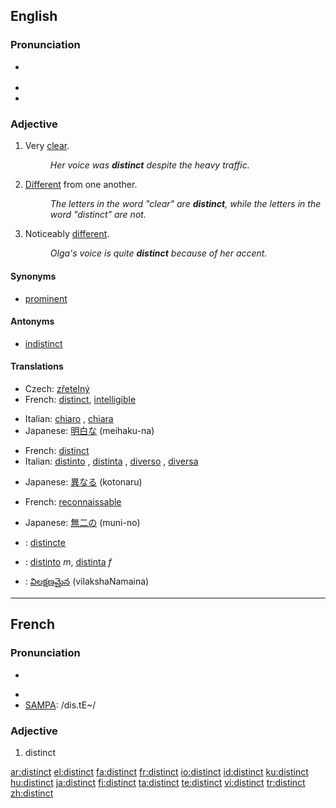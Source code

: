 ==English==

===Pronunciation===
* {{a|RP|US}} {{IPA|/dɪˈstɪŋkt/}}
* {{audio|en-us-distinct.ogg|Audio (US)}}
* {{rhymes|ɪŋkt}}

===Adjective===
{{en-adj}}

# Very [[clear]].
#: ''Her voice was '''distinct''' despite the heavy traffic.''
# [[different|Different]] from one another.
#: ''The letters in the word "clear" are '''distinct''', while the letters in the word "distinct" are not.''
# Noticeably [[different]].
#: ''Olga's voice is quite '''distinct''' because of her accent.''

====Synonyms====
* [[prominent]]

====Antonyms====
* [[indistinct]]

====Translations====
{{trans-top|very clear}}
* Czech: [[zřetelný]] {{m}}
* French: [[distinct#French|distinct]], [[intelligible]]
{{trans-mid}}
* Italian: [[chiaro]] {{m}}, [[chiara]] {{f}}
* Japanese: [[明白な]] (meihaku-na)
{{trans-bottom}}

{{trans-top|different from one another}}
* French: [[distinct]]
* Italian: [[distinto]] {{m}}, [[distinta]] {{f}}, [[diverso]] {{m}}, [[diversa]] {{f}}
{{trans-mid}}
* Japanese: [[異なる]] (kotonaru)
{{trans-bottom}}

{{trans-top|noticeably different}}
* French: [[reconnaissable]]
{{trans-mid}}
* Japanese: [[無二の]] (muni-no)
{{trans-bottom}}

<!--Remove this section once all of the translations below have been moved into the tables above.-->
{{checktrans-top}}
* {{ttbc|Interlingua}}: [[distincte]]
{{checktrans-mid}}
* {{ttbc|Spanish}}: [[distinto]] ''m'', [[distinta]] ''f''
* {{ttbc|Telugu}}: [[విలక్షణమైన]] (vilakshaNamaina)
{{checktrans-bottom}}

----

==French==

===Pronunciation===
* {{audio|en-us-distinct.ogg|Audio (US)}}

* {{IPA|/dis.tɛ̃/}}
* [[w:SAMPA|SAMPA]]: /dis.tE~/

===Adjective===
{{fr-adj}}
{{fr-infl-adj|sm=distinct|sf=distincte|pm=distincts|pf=distinctes|smp=dis.tɛ̃|sfp=dis.tɛ̃kt|pmp=dis.tɛ̃|pfp=dis.tɛ̃kt}}

# distinct

[[ar:distinct]]
[[el:distinct]]
[[fa:distinct]]
[[fr:distinct]]
[[io:distinct]]
[[id:distinct]]
[[ku:distinct]]
[[hu:distinct]]
[[ja:distinct]]
[[fi:distinct]]
[[ta:distinct]]
[[te:distinct]]
[[vi:distinct]]
[[tr:distinct]]
[[zh:distinct]]